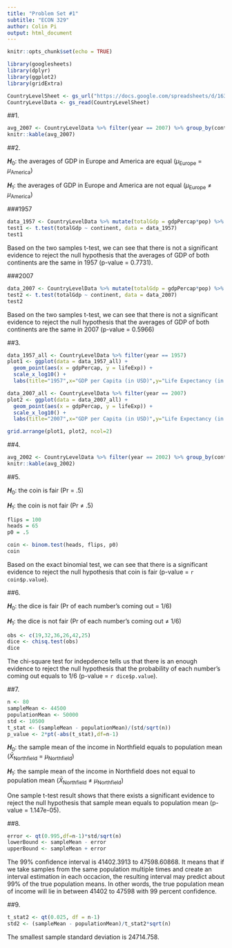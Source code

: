 ```yaml
---
title: "Problem Set #1"
subtitle: "ECON 329"
author: Colin Pi
output: html_document
---
```


```r
knitr::opts_chunk$set(echo = TRUE)
```

```r
library(googlesheets)
library(dplyr)
library(ggplot2)
library(gridExtra)

CountryLevelSheet <- gs_url("https://docs.google.com/spreadsheets/d/163zuhH_nUXtsDfnnrzuDxJOj4D3Ago1ldEA960JZPmE/")
CountryLevelData <- gs_read(CountryLevelSheet)
```

##1.

```r
avg_2007 <- CountryLevelData %>% filter(year == 2007) %>% group_by(continent) %>% summarize(average = mean(pop*gdpPercap, na.rm = TRUE))
knitr::kable(avg_2007)
```

##2.

***H***~0~: the averages of GDP in Europe and America are equal ($\mu$~Europe~ = $\mu$~America~)

***H***~1~: the averages of GDP in Europe and America are not equal ($\mu$~Europe~ $\neq$ $\mu$~America~)

###1957

```r
data_1957 <- CountryLevelData %>% mutate(totalGdp = gdpPercap*pop) %>% filter(year == 1957 & continent %in% c("Europe","Americas"))
test1 <- t.test(totalGdp ~ continent, data = data_1957)
test1
```

Based on the two samples t-test, we can see that there is not a significant evidence to reject the null hypothesis that the averages of GDP of both continents are the same in 1957 (p-value = 0.7731).

###2007

```r
data_2007 <- CountryLevelData %>% mutate(totalGdp = gdpPercap*pop) %>% filter(year == 2007 & continent %in% c("Europe","Americas"))
test2 <- t.test(totalGdp ~ continent, data = data_2007)
test2
```

Based on the two samples t-test, we can see that there is not a significant evidence to reject the null hypothesis that the averages of GDP of both continents are the same in 2007 (p-value = 0.5966)

##3.

```r
data_1957_all <- CountryLevelData %>% filter(year == 1957)
plot1 <- ggplot(data = data_1957_all) +
  geom_point(aes(x = gdpPercap, y = lifeExp)) +
  scale_x_log10() +
  labs(title="1957",x="GDP per Capita (in USD)",y="Life Expectancy (in year)")

data_2007_all <- CountryLevelData %>% filter(year == 2007)
plot2 <- ggplot(data = data_2007_all) +
  geom_point(aes(x = gdpPercap, y = lifeExp)) +
  scale_x_log10() +
  labs(title="2007",x="GDP per Capita (in USD)",y="Life Expectancy (in year)")

grid.arrange(plot1, plot2, ncol=2)
```

##4.

```r
avg_2002 <- CountryLevelData %>% filter(year == 2002) %>% group_by(continent) %>% summarize(TotalPop = sum(as.numeric(pop), na.rm = TRUE), TotalGDP = sum(gdpPercap*as.numeric(pop), na.rm = TRUE)) %>% mutate(gdpPercap = TotalGDP / TotalPop)
knitr::kable(avg_2002)
```

##5.

***H***~0~: the coin is fair (Pr = .5)

***H***~1~: the coin is not fair (Pr $\neq$ .5)

```r
flips = 100
heads = 65
p0 = .5

coin <- binom.test(heads, flips, p0)
coin
```

Based on the exact binomial test, we can see that there is a significant evidence to reject the null hypothesis that coin is fair (p-value = `r coin$p.value`).

##6.

***H***~0~: the dice is fair (Pr of each number's coming out = 1/6)

***H***~1~: the dice is not fair (Pr of each number's coming out $\neq$ 1/6)

```r
obs <- c(19,32,36,26,42,25)
dice <- chisq.test(obs)
dice
```

The chi-square test for indepdence tells us that there is an enough evidence to reject the null hypothesis that the probability of each number's coming out equals to 1/6 (p-value = `r dice$p.value`). 

##7.

```r
n <- 80
sampleMean <- 44500
populationMean <- 50000
std <- 10500
t_stat <- (sampleMean - populationMean)/(std/sqrt(n))
p_value <- 2*pt(-abs(t_stat),df=n-1)
```

***H***~0~: the sample mean of the income in Northfield equals to population mean ($\bar{X}$~Northfield~ = $\mu$~Northfield~)

***H***~1~: the sample mean of the income in Northfield does not equal to population mean ($\bar{X}$~Northfield~ $\neq$ $\mu$~Northfield~)

One sample t-test result shows that there exists a significant evidence to reject the null hypothesis that sample mean equals to population mean (p-value = 1.147e-05).

##8.

```r
error <- qt(0.995,df=n-1)*std/sqrt(n)
lowerBound <- sampleMean - error
upperBound <- sampleMean + error
```

The 99% confidence interval is 41402.3913 to 47598.60868. It means that if we take samples from the same population multiple times and create an interval estimation in each occacion, the resulting interval may predict about 99% of the true population means. In other words, the true population mean of income will lie in between 41402 to 47598 with 99 percent confidence. 

##9.

```r
t_stat2 <- qt(0.025, df = n-1)
std2 <- (sampleMean - populationMean)/t_stat2*sqrt(n)
```

The smallest sample standard deviation is 24714.758.
